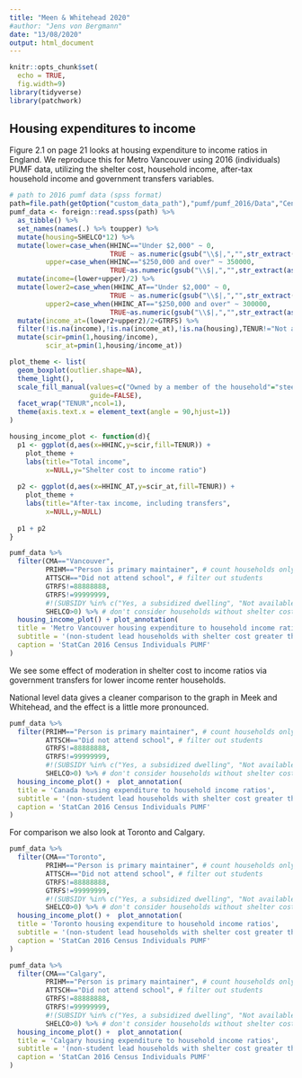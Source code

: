 ```yaml
---
title: "Meen & Whitehead 2020"
#author: "Jens von Bergmann"
date: "13/08/2020"
output: html_document
---
```


```r
knitr::opts_chunk$set(
  echo = TRUE,
  fig.width=9)
library(tidyverse)
library(patchwork)
```


## Housing expenditures to income

Figure 2.1 on page 21 looks at housing expenditure to income ratios in England. We reproduce this for Metro Vancouver using 2016 (individuals) PUMF data, utilizing the shelter cost, household income, after-tax household income and government transfers variables.


```r
# path to 2016 pumf data (spss format)
path=file.path(getOption("custom_data_path"),"pumf/pumf_2016/Data","Census_2016_Individual_PUMF.sav") 
pumf_data <- foreign::read.spss(path) %>%
  as_tibble() %>%
  set_names(names(.) %>% toupper) %>%
  mutate(housing=SHELCO*12) %>%
  mutate(lower=case_when(HHINC=="Under $2,000" ~ 0,
                         TRUE ~ as.numeric(gsub("\\$|,","",str_extract(as.character(HHINC),"^\\$[\\d,]+")))),
         upper=case_when(HHINC=="$250,000 and over" ~ 350000,
                         TRUE~as.numeric(gsub("\\$|,","",str_extract(as.character(HHINC),"\\$[\\d,]+$"))))) %>%
  mutate(income=(lower+upper)/2) %>%
  mutate(lower2=case_when(HHINC_AT=="Under $2,000" ~ 0,
                         TRUE ~ as.numeric(gsub("\\$|,","",str_extract(as.character(HHINC_AT),"^\\$[\\d,]+")))),
         upper2=case_when(HHINC_AT=="$250,000 and over" ~ 300000,
                         TRUE~as.numeric(gsub("\\$|,","",str_extract(as.character(HHINC_AT),"\\$[\\d,]+$"))))) %>%
  mutate(income_at=(lower2+upper2)/2+GTRFS) %>%
  filter(!is.na(income),!is.na(income_at),!is.na(housing),TENUR!="Not available") %>%
  mutate(scir=pmin(1,housing/income),
         scir_at=pmin(1,housing/income_at))

plot_theme <- list(
  geom_boxplot(outlier.shape=NA),
  theme_light(),
  scale_fill_manual(values=c("Owned by a member of the household"="steelblue","Rented or Band housing"="brown"),
                    guide=FALSE),
  facet_wrap("TENUR",ncol=1),
  theme(axis.text.x = element_text(angle = 90,hjust=1))
)

housing_income_plot <- function(d){
  p1 <- ggplot(d,aes(x=HHINC,y=scir,fill=TENUR)) +
    plot_theme +
    labs(title="Total income",
         x=NULL,y="Shelter cost to income ratio")
  
  p2 <- ggplot(d,aes(x=HHINC_AT,y=scir_at,fill=TENUR)) +
    plot_theme +
    labs(title="After-tax income, including transfers",
         x=NULL,y=NULL)
  
  p1 + p2
}

```

```r
pumf_data %>%
  filter(CMA=="Vancouver",
         PRIHM=="Person is primary maintainer", # count households only once
         ATTSCH=="Did not attend school", # filter out students
         GTRFS!=88888888,
         GTRFS!=99999999,
         #!(SUBSIDY %in% c("Yes, a subsidized dwelling", "Not available")),
         SHELCO>0) %>% # don't consider households without shelter cost
  housing_income_plot() + plot_annotation(
  title = 'Metro Vancouver housing expenditure to household income ratios',
  subtitle = '(non-student lead households with shelter cost greater than 0)',
  caption = 'StatCan 2016 Census Individuals PUMF'
)
```

We see some effect of moderation in shelter cost to income ratios via government transfers for lower income renter households.

National level data gives a cleaner comparison to the graph in Meek and Whitehead, and the effect is a little more pronounced.

```r
pumf_data %>%
  filter(PRIHM=="Person is primary maintainer", # count households only once
         ATTSCH=="Did not attend school", # filter out students
         GTRFS!=88888888,
         GTRFS!=99999999,
         #!(SUBSIDY %in% c("Yes, a subsidized dwelling", "Not available")),
         SHELCO>0) %>% # don't consider households without shelter cost
  housing_income_plot() +  plot_annotation(
  title = 'Canada housing expenditure to household income ratios',
  subtitle = '(non-student lead households with shelter cost greater than 0)',
  caption = 'StatCan 2016 Census Individuals PUMF'
)
```

For comparison we also look at Toronto and Calgary.


```r
pumf_data %>%
  filter(CMA=="Toronto",
         PRIHM=="Person is primary maintainer", # count households only once
         ATTSCH=="Did not attend school", # filter out students
         GTRFS!=88888888,
         GTRFS!=99999999,
         #!(SUBSIDY %in% c("Yes, a subsidized dwelling", "Not available")),
         SHELCO>0) %>% # don't consider households without shelter cost
  housing_income_plot() +  plot_annotation(
  title = 'Toronto housing expenditure to household income ratios',
  subtitle = '(non-student lead households with shelter cost greater than 0)',
  caption = 'StatCan 2016 Census Individuals PUMF'
)
```

```r
pumf_data %>%
  filter(CMA=="Calgary",
         PRIHM=="Person is primary maintainer", # count households only once
         ATTSCH=="Did not attend school", # filter out students
         GTRFS!=88888888,
         GTRFS!=99999999,
         #!(SUBSIDY %in% c("Yes, a subsidized dwelling", "Not available")),
         SHELCO>0) %>% # don't consider households without shelter cost
  housing_income_plot() +  plot_annotation(
  title = 'Calgary housing expenditure to household income ratios',
  subtitle = '(non-student lead households with shelter cost greater than 0)',
  caption = 'StatCan 2016 Census Individuals PUMF'
)
```


